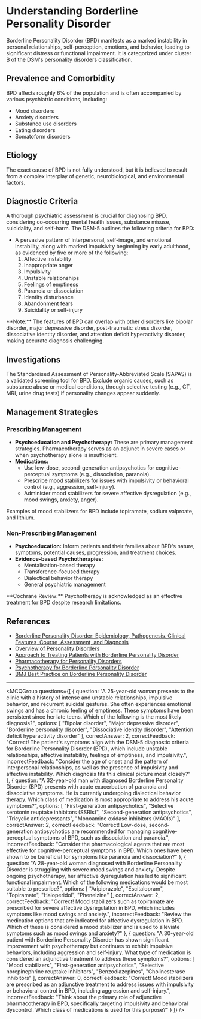 
# Understanding Borderline Personality Disorder

Borderline Personality Disorder (BPD) manifests as a marked instability in personal relationships, self-perception, emotions, and behavior, leading to significant distress or functional impairment. It is categorized under cluster B of the DSM's personality disorders classification.

## Prevalence and Comorbidity

BPD affects roughly 6% of the population and is often accompanied by various psychiatric conditions, including:

- Mood disorders
- Anxiety disorders
- Substance use disorders
- Eating disorders
- Somatoform disorders

## Etiology

The exact cause of BPD is not fully understood, but it is believed to result from a complex interplay of genetic, neurobiological, and environmental factors.

## Diagnostic Criteria

A thorough psychiatric assessment is crucial for diagnosing BPD, considering co-occurring mental health issues, substance misuse, suicidality, and self-harm. The DSM-5 outlines the following criteria for BPD:

- A pervasive pattern of interpersonal, self-image, and emotional instability, along with marked impulsivity beginning by early adulthood, as evidenced by five or more of the following:
  1. Affective instability
  2. Inappropriate anger
  3. Impulsivity
  4. Unstable relationships
  5. Feelings of emptiness
  6. Paranoia or dissociation
  7. Identity disturbance
  8. Abandonment fears
  9. Suicidality or self-injury

<Callout emoji="ℹ️">
**Note:** The features of BPD can overlap with other disorders like bipolar disorder, major depressive disorder, post-traumatic stress disorder, dissociative identity disorder, and attention deficit hyperactivity disorder, making accurate diagnosis challenging.
</Callout>

## Investigations

The Standardised Assessment of Personality-Abbreviated Scale (SAPAS) is a validated screening tool for BPD. Exclude organic causes, such as substance abuse or medical conditions, through selective testing (e.g., CT, MRI, urine drug tests) if personality changes appear suddenly.

## Management Strategies

### Prescribing Management

- **Psychoeducation and Psychotherapy:** These are primary management strategies. Pharmacotherapy serves as an adjunct in severe cases or when psychotherapy alone is insufficient.
- **Medications:**
  - Use low-dose, second-generation antipsychotics for cognitive-perceptual symptoms (e.g., dissociation, paranoia).
  - Prescribe mood stabilizers for issues with impulsivity or behavioral control (e.g., aggression, self-injury).
  - Administer mood stabilizers for severe affective dysregulation (e.g., mood swings, anxiety, anger).

Examples of mood stabilizers for BPD include topiramate, sodium valproate, and lithium.

### Non-Prescribing Management

- **Psychoeducation:** Inform patients and their families about BPD's nature, symptoms, potential causes, progression, and treatment choices.
- **Evidence-based Psychotherapies:**
  - Mentalisation-based therapy
  - Transference-focused therapy
  - Dialectical behavior therapy
  - General psychiatric management

<Callout emoji="📚">
**Cochrane Review:** Psychotherapy is acknowledged as an effective treatment for BPD despite research limitations.
</Callout>

## References

- [Borderline Personality Disorder: Epidemiology, Pathogenesis, Clinical Features, Course, Assessment, and Diagnosis](https://www.uptodate.com/contents/borderline-personality-disorder-epidemiology-pathogenesis-clinical-features-course-assessment-and-diagnosis)
- [Overview of Personality Disorders](https://www.uptodate.com/contents/overview-of-personality-disorders)
- [Approach to Treating Patients with Borderline Personality Disorder](https://www.uptodate.com/contents/approach-to-treating-patients-with-borderline-personality-disorder)
- [Pharmacotherapy for Personality Disorders](https://www.uptodate.com/contents/pharmacotherapy-for-personality-disorders)
- [Psychotherapy for Borderline Personality Disorder](https://www.uptodate.com/contents/psychotherapy-for-borderline-personality-disorder)
- [BMJ Best Practice on Borderline Personality Disorder](https://bestpractice.bmj.com/topics/en-gb/489)

---

<MCQGroup questions={[
  {
    question: "A 25-year-old woman presents to the clinic with a history of intense and unstable relationships, impulsive behavior, and recurrent suicidal gestures. She often experiences emotional swings and has a chronic feeling of emptiness. These symptoms have been persistent since her late teens. Which of the following is the most likely diagnosis?",
    options: [
      "Bipolar disorder",
      "Major depressive disorder",
      "Borderline personality disorder",
      "Dissociative identity disorder",
      "Attention deficit hyperactivity disorder"
    ],
    correctAnswer: 2,
    correctFeedback: "Correct! The patient's symptoms align with the DSM-5 diagnostic criteria for Borderline Personality Disorder (BPD), which include unstable relationships, affective instability, feelings of emptiness, and impulsivity.",
    incorrectFeedback: "Consider the age of onset and the pattern of interpersonal relationships, as well as the presence of impulsivity and affective instability. Which diagnosis fits this clinical picture most closely?"
  },
  {
    question: "A 32-year-old man with diagnosed Borderline Personality Disorder (BPD) presents with acute exacerbation of paranoia and dissociative symptoms. He is currently undergoing dialectical behavior therapy. Which class of medication is most appropriate to address his acute symptoms?",
    options: [
      "First-generation antipsychotics",
      "Selective serotonin reuptake inhibitors (SSRIs)",
      "Second-generation antipsychotics",
      "Tricyclic antidepressants",
      "Monoamine oxidase inhibitors (MAOIs)"
    ],
    correctAnswer: 2,
    correctFeedback: "Correct! Low-dose, second-generation antipsychotics are recommended for managing cognitive-perceptual symptoms of BPD, such as dissociation and paranoia.",
    incorrectFeedback: "Consider the pharmacological agents that are most effective for cognitive-perceptual symptoms in BPD. Which ones have been shown to be beneficial for symptoms like paranoia and dissociation?"
  },
  {
    question: "A 28-year-old woman diagnosed with Borderline Personality Disorder is struggling with severe mood swings and anxiety. Despite ongoing psychotherapy, her affective dysregulation has led to significant functional impairment. Which of the following medications would be most suitable to prescribe?",
    options: [
      "Aripiprazole",
      "Escitalopram",
      "Topiramate",
      "Haloperidol",
      "Phenelzine"
    ],
    correctAnswer: 2,
    correctFeedback: "Correct! Mood stabilizers such as topiramate are prescribed for severe affective dysregulation in BPD, which includes symptoms like mood swings and anxiety.",
    incorrectFeedback: "Review the medication options that are indicated for affective dysregulation in BPD. Which of these is considered a mood stabilizer and is used to alleviate symptoms such as mood swings and anxiety?"
  },
  {
    question: "A 30-year-old patient with Borderline Personality Disorder has shown significant improvement with psychotherapy but continues to exhibit impulsive behaviors, including aggression and self-injury. What type of medication is considered an adjunctive treatment to address these symptoms?",
    options: [
      "Mood stabilizers",
      "First-generation antipsychotics",
      "Selective norepinephrine reuptake inhibitors",
      "Benzodiazepines",
      "Cholinesterase inhibitors"
    ],
    correctAnswer: 0,
    correctFeedback: "Correct! Mood stabilizers are prescribed as an adjunctive treatment to address issues with impulsivity or behavioral control in BPD, including aggression and self-injury.",
    incorrectFeedback: "Think about the primary role of adjunctive pharmacotherapy in BPD, specifically targeting impulsivity and behavioral dyscontrol. Which class of medications is used for this purpose?"
  }
]} />